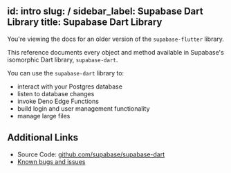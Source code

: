 
id: intro
slug: /
sidebar_label: Supabase Dart Library
title: Supabase Dart Library
---

<Admonition type="caution">

You're viewing the docs for an older version of the `supabase-flutter` library.

</Admonition>

This reference documents every object and method available in Supabase's isomorphic Dart library, `supabase-dart`.

You can use the `supabase-dart` library to:

- interact with your Postgres database
- listen to database changes
- invoke Deno Edge Functions
- build login and user management functionality
- manage large files

## Additional Links

- Source Code: [github.com/supabase/supabase-dart](https://github.com/supabase/supabase-dart)
- [Known bugs and issues](https://github.com/supabase/supabase-dart/issues)
